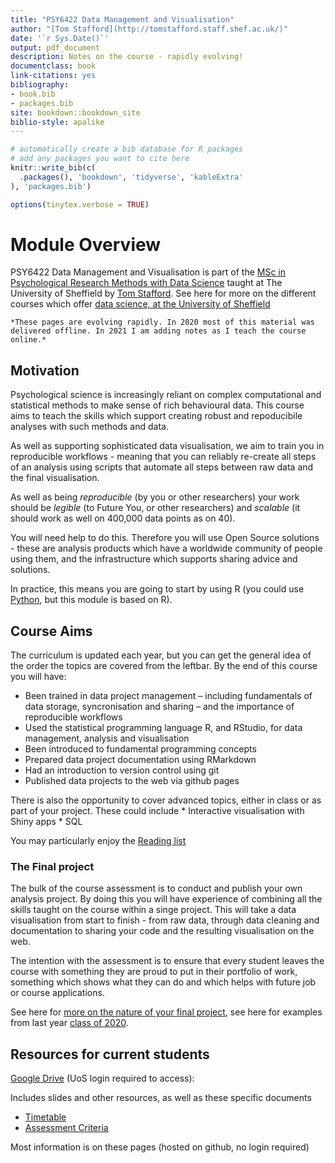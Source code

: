 ```yaml
--- 
title: "PSY6422 Data Management and Visualisation"
author: "[Tom Stafford](http://tomstafford.staff.shef.ac.uk/)"
date: '`r Sys.Date()`'
output: pdf_document
description: Notes on the course - rapidly evolving!
documentclass: book
link-citations: yes
bibliography:
- book.bib
- packages.bib
site: bookdown::bookdown_site
biblio-style: apalike
---
```


```r
# automatically create a bib database for R packages
# add any packages you want to cite here
knitr::write_bib(c(
  .packages(), 'bookdown', 'tidyverse', 'kableExtra'
), 'packages.bib')

```

```r
options(tinytex.verbose = TRUE)
```

# Module Overview {-}

PSY6422 Data Management and Visualisation is part of the [MSc in Psychological Research Methods with Data Science](https://www.sheffield.ac.uk/psychology/prospectivepg/masters/data-science) taught at The University of Sheffield by [Tom Stafford](http://tomstafford.staff.shef.ac.uk/). See here for more on the different courses which offer [data science, at the University of Sheffield](notes.html#data-science-sheffield)

```block
*These pages are evolving rapidly. In 2020 most of this material was delivered offline. In 2021 I am adding notes as I teach the course online.*  
```
  
## Motivation

Psychological science is increasingly reliant on complex computational and statistical methods to make sense of rich behavioural data. This course aims to teach the skills which support creating robust and repoducibile analyses with such methods and data.

As well as supporting sophisticated data visualisation, we aim to train you in reproducible workflows - meaning that you can reliably re-create all steps of an analysis using scripts that automate all steps between raw data and the final visualisation.

As well as being *reproducible* (by you or other researchers) your work should be *legible* (to Future You, or other researchers) and *scalable* (it should work as well on 400,000 data points as on 40).

You will need help to do this. Therefore you will use Open Source solutions - these are analysis products which have a worldwide community of people using them, and the infrastructure which supports sharing advice and solutions. 

In practice, this means you are going to start by using R (you could use [Python](https://tomstafford.github.io/psy6422/appendices.html#python), but this module is based on R).

## Course Aims

The curriculum is updated each year, but you can get the general idea of the order the topics are covered from the leftbar. By the end of this course you will have:

  * Been trained in data project management -- including fundamentals of data storage, syncronisation and sharing -- and the importance of reproducible workflows
  * Used the statistical programming language R, and RStudio, for data management, analysis and visualisation
  * Been introduced to fundamental programming concepts
  * Prepared data project documentation using RMarkdown
  * Had an introduction to version control using git 
  * Published data projects to the web via github pages
  
There is also the opportunity to cover advanced topics, either in class or as part of your project. These could include
  * Interactive visualisation with Shiny apps
  * SQL

You may particularly enjoy the [Reading list](extra-reading.html)
  
### The Final project 

The bulk of the course assessment is to conduct and publish your own analysis project. By doing this you will have experience of combining all the skills taught on the course within a singe project. This will take a data visualisation from start to finish - from raw data, through data cleaning and documentation to sharing your code and the resulting visualisation on the web.

The intention with the assessment is to ensure that every student leaves the course with something they are proud to put in their portfolio of work, something which shows what they can do and which helps with future job or course applications.

See here for [more on the nature of your final project](final-project.html), see here for examples from last year [class of 2020](class-of-2020.html).


## Resources for current students

[Google Drive](https://drive.google.com/drive/folders/1IbnGAO2Gn4u9T_qze5zhZyU9E8qNmdHh?usp=sharing) (UoS login required to access):

Includes slides and other resources, as well as these specific documents

* [Timetable](https://docs.google.com/spreadsheets/d/1KP9tRqOh6KW6F0jq9k1jL380qF0F6VjtthQ2IFEYRRw/edit?usp=sharing)
* [Assessment Criteria](https://docs.google.com/spreadsheets/d/1oTJKI675ijCs14jUoT9d_8yPH2i_S2AfQG507jN8aVY/edit?usp=sharing)

Most information is on these pages (hosted on github, no login required)




